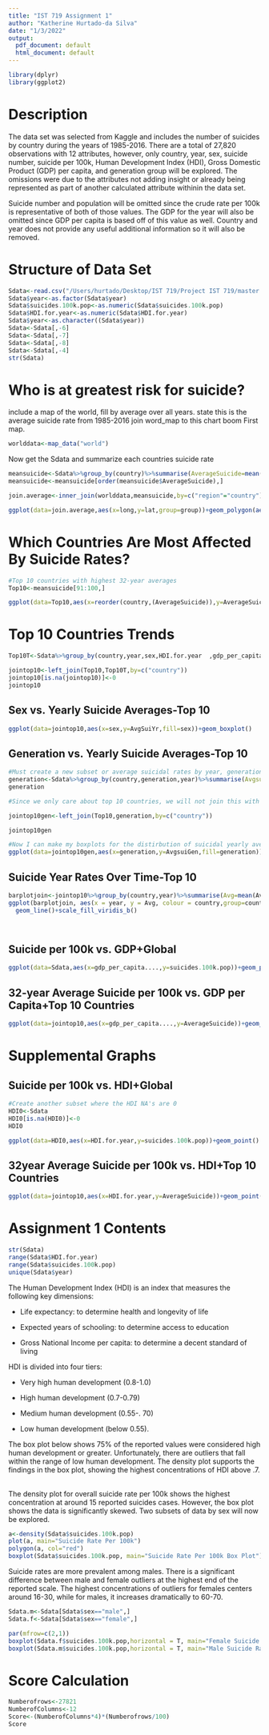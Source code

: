 ```yaml
---
title: "IST 719 Assignment 1"
author: "Katherine Hurtado-da Silva"
date: "1/3/2022"
output:
  pdf_document: default
  html_document: default
---
```


```r
library(dplyr)
library(ggplot2)
```

# Description

The data set was selected from Kaggle and includes the number of suicides by country during the years of 1985-2016. There are a total of 27,820 observations with 12 attributes, however, only country, year, sex, suicide number, suicide per 100k, Human Development Index (HDI), Gross Domestic Product (GDP) per capita, and generation group will be explored. The omissions were due to the attributes not adding insight or already being represented as part of another calculated attribute withinin the data set.

Suicide number and population will be omitted since the crude rate per 100k is representative of both of those values. The GDP for the year will also be omitted since GDP per capita is based off of this value as well. Country and year does not provide any useful additional information so it will also be removed.

# Structure of Data Set

```r
Sdata<-read.csv("/Users/hurtado/Desktop/IST 719/Project IST 719/master.csv", stringsAsFactors = F)
Sdata$year<-as.factor(Sdata$year)
Sdata$suicides.100k.pop<-as.numeric(Sdata$suicides.100k.pop)
Sdata$HDI.for.year<-as.numeric(Sdata$HDI.for.year)
Sdata$year<-as.character((Sdata$year))
Sdata<-Sdata[,-6]
Sdata<-Sdata[,-7]
Sdata<-Sdata[,-8]
Sdata<-Sdata[,-4]
str(Sdata)
```

# Who is at greatest risk for suicide?

include a map of the world, fill by average over all years. state this is the average suicide rate from 1985-2016 join word_map to this chart boom First map.

```r
worlddata<-map_data("world")


```

Now get the Sdata and summarize each countries suicide rate

```r
meansuicide<-Sdata%>%group_by(country)%>%summarise(AverageSuicide=mean(suicides.100k.pop))
meansuicide<-meansuicide[order(meansuicide$AverageSuicide),]

```

```r
join.average<-inner_join(worlddata,meansuicide,by=c("region"="country"))
```

```r

ggplot(data=join.average,aes(x=long,y=lat,group=group))+geom_polygon(aes(fill=AverageSuicide),color="black")+theme_void()+scale_fill_viridis_b()
```

# Which Countries Are Most Affected By Suicide Rates?

```r
#Top 10 countries with highest 32-year averages
Top10<-meansuicide[91:100,]


```

```r
ggplot(data=Top10,aes(x=reorder(country,(AverageSuicide)),y=AverageSuicide))+geom_bar(stat="sum")+coord_flip()+theme_classic()
```

# Top 10 Countries Trends

```r
Top10T<-Sdata%>%group_by(country,year,sex,HDI.for.year  ,gdp_per_capita....)%>%summarise(AvgSuiYr=mean(suicides.100k.pop)) #creating a new subset to merge with the known top 10 countries afterward.This data set will include gdp, yearly susicidal per 100k average, by sex as well.

```

```r
jointop10<-left_join(Top10,Top10T,by=c("country"))
jointop10[is.na(jointop10)]<-0
jointop10
```

## Sex vs. Yearly Suicide Averages-Top 10

```r
ggplot(data=jointop10,aes(x=sex,y=AvgSuiYr,fill=sex))+geom_boxplot()
```

## Generation vs. Yearly Suicide Averages-Top 10

```r
#Must create a new subset or average suicidal rates by year, generation and country first.
generation<-Sdata%>%group_by(country,generation,year)%>%summarise(AvgsuiGen=mean(suicides.100k.pop))
generation
```

```r
#Since we only care about top 10 countries, we will not join this with our top 10 existing group

jointop10gen<-left_join(Top10,generation,by=c("country"))

jointop10gen
```

```r
#Now I can make my boxplots for the distirbution of suicidal yearly averages by generation
ggplot(data=jointop10gen,aes(x=generation,y=AvgsuiGen,fill=generation))+geom_boxplot()
```

## Suicide Year Rates Over Time-Top 10

```r
barplotjoin<-jointop10%>%group_by(country,year)%>%summarise(Avg=mean(AvgSuiYr))
ggplot(barplotjoin, aes(x = year, y = Avg, colour = country,group=country)) +
  geom_line()+scale_fill_viridis_b()




```

## Suicide per 100k vs. GDP+Global

```r
ggplot(data=Sdata,aes(x=gdp_per_capita....,y=suicides.100k.pop))+geom_point()+scale_x_continuous(labels = scales::comma)
```

## 32-year Average Suicide per 100k vs. GDP per Capita+Top 10 Countries

```r
ggplot(data=jointop10,aes(x=gdp_per_capita....,y=AverageSuicide))+geom_point()
```

## 

# Supplemental Graphs

## Suicide per 100k vs. HDI+Global

```r
#Create another subset where the HDI NA's are 0
HDI0<-Sdata
HDI0[is.na(HDI0)]<-0
HDI0

```

```r
ggplot(data=HDI0,aes(x=HDI.for.year,y=suicides.100k.pop))+geom_point()
```

## 

## 32year Average Suicide per 100k vs. HDI+Top 10 Countries

```r
ggplot(data=jointop10,aes(x=HDI.for.year,y=AverageSuicide))+geom_point()+theme_minimal()
```

## 

# Assignment 1 Contents

```r
str(Sdata)
range(Sdata$HDI.for.year)
range(Sdata$suicides.100k.pop)
unique(Sdata$year)
```

The Human Development Index (HDI) is an index that measures the following key dimensions:

-   Life expectancy: to determine health and longevity of life

-   Expected years of schooling: to determine access to education

-   Gross National Income per capita: to determine a decent standard of living

HDI is divided into four tiers:

-   Very high human development (0.8-1.0)

-   High human development (0.7-0.79)

-   Medium human development (0.55-. 70)

-   Low human development (below 0.55).

The box plot below shows 75% of the reported values were considered high human development or greater. Unfortunately, there are outliers that fall within the range of low human development. The density plot supports the findings in the box plot, showing the highest concentrations of HDI above .7.

\
The density plot for overall suicide rate per 100k shows the highest concentration at around 15 reported suicides cases. However, the box plot shows the data is significantly skewed. Two subsets of data by sex will now be explored.

```r
a<-density(Sdata$suicides.100k.pop)
plot(a, main="Suicide Rate Per 100k")
polygon(a, col="red")
boxplot(Sdata$suicides.100k.pop, main="Suicide Rate Per 100k Box Plot")
```

Suicide rates are more prevalent among males. There is a significant difference between male and female outliers at the highest end of the reported scale. The highest concentrations of outliers for females centers around 16-30, while for males, it increases dramatically to 60-70.

```r
Sdata.m<-Sdata[Sdata$sex=="male",]
Sdata.f<-Sdata[Sdata$sex=="female",]
```

```r
par(mfrow=c(2,1))
boxplot(Sdata.f$suicides.100k.pop,horizontal = T, main="Female Suicide Rate Per 100k",ylim=c(1,70))
boxplot(Sdata.m$suicides.100k.pop,horizontal = T, main="Male Suicide Rate Per 100k", ylim=c(1,70))
```

# Score Calculation

```r
Numberofrows<-27821
NumberofColumns<-12
Score<-(NumberofColumns*4)*(Numberofrows/100)
Score
```

# 
